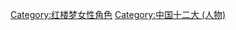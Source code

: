 {{Catnav|頁面分類|人物|虛構角色|文学中的角色|紅樓夢人物}}
{{Catnav|頁面分類|人文學科|文学|文学中的角色|紅樓夢人物}}

[[Category:红楼梦女性角色|Category:红楼梦女性角色]]
[[Category:中国十二大_(人物)|Category:中国十二大 (人物)]]